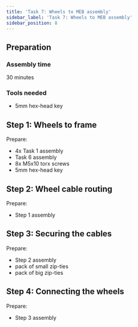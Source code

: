 ```yaml
---
title: 'Task 7: Wheels to MEB assembly'
sidebar_label: 'Task 7: Wheels to MEB assembly'
sidebar_position: 8
---
```



## Preparation

### Assembly time

30 minutes

### Tools needed

- 5mm hex-head key

<ImageZoom
  loading="eager"
  src="/img/docs_images/leo-rover/manuals/wheels-to-meb/wheels-to-meb-1.webp"
  width="1280"
  height="1019"
/>

<ImageZoom
  src="/img/docs_images/leo-rover/manuals/wheels-to-meb/wheels-to-meb-2.webp"
  width="1280"
  height="1066"
/>

<ImageZoom
  src="/img/docs_images/leo-rover/manuals/wheels-to-meb/wheels-to-meb-3.webp"
  width="1280"
  height="1064"
/>

## Step 1: Wheels to frame

Prepare:

- 4x Task 1 assembly
- Task 6 assembly
- 8x M5x10 torx screws
- 5mm hex-head key

<ImageZoom
  src="/img/docs_images/leo-rover/manuals/wheels-to-meb/wheels-to-meb-4.webp"
  width="1280"
  height="869"
/>

<ImageZoom
  src="/img/docs_images/leo-rover/manuals/wheels-to-meb/wheels-to-meb-5.webp"
  width="1280"
  height="1252"
  caption="Grab two M5x10 allen head screws."
/>

<ImageZoom
  src="/img/docs_images/leo-rover/manuals/wheels-to-meb/wheels-to-meb-6.webp"
  width="1270"
  height="1280"
  caption="Screw them half the way into the holes on the back of the wheel assembly."
/>

<ImageZoom
  src="/img/docs_images/leo-rover/manuals/wheels-to-meb/wheels-to-meb-7.webp"
  width="1280"
  height="1196"
  caption="Place the wheel at the end of the wheel mounts as shown in the picture above.
    Then, tighten the screws."
/>

<ImageZoom
  src="/img/docs_images/leo-rover/manuals/wheels-to-meb/wheels-to-meb-8.webp"
  width="1280"
  height="855"
/>

## Step 2: Wheel cable routing

Prepare:

- Step 1 assembly

<ImageZoom
  src="/img/docs_images/leo-rover/manuals/wheels-to-meb/wheels-to-meb-9.webp"
  width="1280"
  height="1269"
/>

<ImageZoom
  src="/img/docs_images/leo-rover/manuals/wheels-to-meb/wheels-to-meb-10.webp"
  width="1164"
  height="1280"
  caption="Grab the cable coming from the back wheel."
/>

<ImageZoom
  src="/img/docs_images/leo-rover/manuals/wheels-to-meb/wheels-to-meb-11.webp"
  width="1280"
  height="1232"
  caption="Press the rubber lead into the designated slot."
/>

<ImageZoom
  src="/img/docs_images/leo-rover/manuals/wheels-to-meb/wheels-to-meb-12.webp"
  width="1280"
  height="1104"
/>

<ImageZoom
  src="/img/docs_images/leo-rover/manuals/wheels-to-meb/wheels-to-meb-13.webp"
  width="1118"
  height="1280"
  caption="Get the blue connector through the hole in MEB box
    (the one closer to the wheel)."
/>

<ImageZoom
  src="/img/docs_images/leo-rover/manuals/wheels-to-meb/wheels-to-meb-14.webp"
  width="1263"
  height="1280"
  caption="Grab the white rubber seal and press it through the hole.
    It should lie flat at the side of the box when you are done with it."
/>

<ImageZoom
  src="/img/docs_images/leo-rover/manuals/wheels-to-meb/wheels-to-meb-15.webp"
  width="1280"
  height="960"
/>

<ImageZoom
  src="/img/docs_images/leo-rover/manuals/wheels-to-meb/wheels-to-meb-16.webp"
  width="1015"
  height="1280"
  caption="You can pull most of the cable inside the electronics box.
    Leave just enough slack for the cable to be able to hide in the v-slot groove.
    This will help with securing the cable later."
/>

<ImageZoom
  src="/img/docs_images/leo-rover/manuals/wheels-to-meb/wheels-to-meb-17.webp"
  width="1280"
  height="855"
  caption="Do the same thing with the front wheel, this time pulling the cable through
    the second hole. Again, leave enough slack for the cable to hide in the groove."
/>

## Step 3: Securing the cables

Prepare:

- Step 2 assembly
- pack of small zip-ties
- pack of big zip-ties

<ImageZoom
  src="/img/docs_images/leo-rover/manuals/wheels-to-meb/wheels-to-meb-18.webp"
  width="1068"
  height="1280"
/>

<ImageZoom
  src="/img/docs_images/leo-rover/manuals/wheels-to-meb/wheels-to-meb-19.webp"
  width="992"
  height="1280"
  caption="There are holes designated to be used for holding the cable securely in
    every wheel mount. For each of the 4 wheels grab the cable with 2 zip-ties."
/>

<ImageZoom
  src="/img/docs_images/leo-rover/manuals/wheels-to-meb/wheels-to-meb-20.webp"
  width="839"
  height="1280"
  caption="Grab the plastic cable clips and separate them
    (remove the small circular parts from the ends of the stick as well)."
/>

<ImageZoom
  src="/img/docs_images/leo-rover/manuals/wheels-to-meb/wheels-to-meb-21.webp"
  width="1035"
  height="1280"
/>

<ImageZoom
  src="/img/docs_images/leo-rover/manuals/wheels-to-meb/wheels-to-meb-22.webp"
  width="960"
  height="1280"
  caption="Secure the cables in the v-slot grooves by pressing a clip into them.
    Some force might be needed as the clips were designed to hold the cables as firmly
    as possible."
/>

<ImageZoom
  src="/img/docs_images/leo-rover/manuals/wheels-to-meb/wheels-to-meb-23.webp"
  width="960"
  height="1280"
/>

<ImageZoom
  src="/img/docs_images/leo-rover/manuals/wheels-to-meb/wheels-to-meb-24.webp"
  width="1280"
  height="808"
  caption="Remember to secure the the back wheel cable as well."
/>

## Step 4: Connecting the wheels

Prepare:

- Step 3 assembly

<ImageZoom
  src="/img/docs_images/leo-rover/manuals/wheels-to-meb/wheels-to-meb-25.webp"
  width="1280"
  height="960"
/>

<ImageZoom
  src="/img/docs_images/leo-rover/manuals/wheels-to-meb/wheels-to-meb-25.webp"
  width="1280"
  height="960"
/>

<ImageZoom
  src="/img/docs_images/leo-rover/manuals/wheels-to-meb/wheels-to-meb-26.webp"
  width="1280"
  height="960"
  caption="Grab the cable with shorter length protruding into the MEB
    (the one for the front wheel) and press its connector into the blue socket
    on the LeoCore (the one closer to the front of the rover)."
/>

<ImageZoom
  src="/img/docs_images/leo-rover/manuals/wheels-to-meb/wheels-to-meb-27.webp"
  width="1280"
  height="960"
  caption="You can do an analogous operation for the longer cable."
/>

<ImageZoom
  src="/img/docs_images/leo-rover/manuals/wheels-to-meb/wheels-to-meb-28.webp"
  width="1280"
  height="960"
  caption="If you want to keep the MEB looking a little bit cleaner,
    you can pull the cable under the 3D printed electronics cover first."
/>

<ImageZoom
  src="/img/docs_images/leo-rover/manuals/wheels-to-meb/wheels-to-meb-29.webp"
  width="1280"
  height="960"
/>

<ImageZoom
  src="/img/docs_images/leo-rover/manuals/wheels-to-meb/wheels-to-meb-30.webp"
  width="1280"
  height="1140"
  caption="Repeat the same operations for the other side of the rover and you are done.
    There should be some leftover zip-ties from previous tasks which you can use to
    further improve the cable management."
/>
